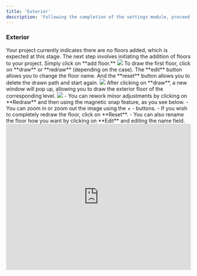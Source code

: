 ```yaml
---
title: 'Exterior'
description: 'Following the completion of the settings module, proceed to the exterior module to start building your Planpoint.'
---
```


### Exterior
<Steps>
  <Step title="Step 1">
    Your project currently indicates there are no floors added, which is expected at this stage. The next step involves initiating the addition of floors to your project. Simply click on **add floor.**
    <Frame>
  <img src="https://i.postimg.cc/sf8qHFm4/draw-floors.jpg" />
</Frame>

  </Step>
  <Step title="Step 2">
    To draw the first floor, click on **draw** or **redraw** (depending on the case). The **edit** button allows you to change the floor name. And the **reset** button allows you to delete the drawn path and start again.
    <Frame>
  <img src="https://i.postimg.cc/FFjCpffN/draw-redraw.jpg" />
</Frame>

  </Step>
  <Step title="Step 3">
    After clicking on **draw**, a new window will pop up, allowing you to draw the exterior floor of the corresponding level.
    <Frame caption="Drawing in Planpoint is based on polygons. You can create polygons by simply clicking on the image where you want the node to appear. After you're done, click **save path**.">
  <img src="https://i.postimg.cc/5tD1BHX8/drawww.jpg" />
</Frame>
    - You can rework minor adjustments by clicking on **Redraw** and then using the magnetic snap feature, as you see below.
    - You can zoom in or zoom out the image using the + - buttons.
    - If you wish to completely redraw the floor, click on **Reset**.
    - You can also rename the floor how you want by clicking on **Edit** and editing the name field.
  </Step>
</Steps>

<iframe height="400px" width="100%" name="wistia_embed" class="wistia_embed" scrolling="no" frameborder="0" allow="autoplay; fullscreen" title="Exterior Video" src="https://fast.wistia.net/embed/iframe/bxc3v2psl1?seo=false&amp;videoFoam=true"></iframe>
